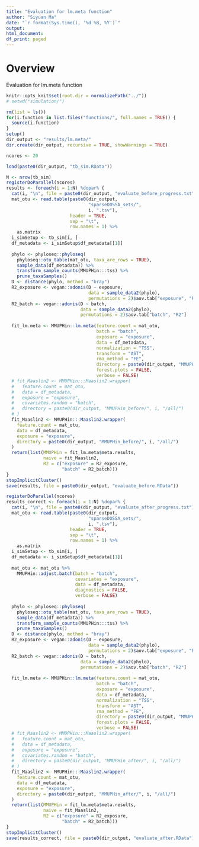 ```yaml
---
title: "Evaluation for lm.meta function"
author: "Siyuan Ma"
date: "`r format(Sys.time(), '%d %B, %Y')`"
output:
html_document:
df_print: paged
---
```

# Overview
Evaluation for lm.meta function

```r
knitr::opts_knit$set(root.dir = normalizePath("../"))
# setwd("simulation/")
```
```r
rm(list = ls())
for(i.function in list.files("functions/", full.names = TRUE)) {
  source(i.function)
}
setup()
dir_output <- "results/lm.meta/"
dir.create(dir_output, recursive = TRUE, showWarnings = TRUE)
```

```r
ncores <- 20

load(paste0(dir_output, "tb_sim.RData"))
```

```r
N <- nrow(tb_sim)
registerDoParallel(ncores)
results <- foreach(i = 1:N) %dopar% {
  cat(i, "\n", file = paste0(dir_output, "evaluate_before_progress.txt"), append = TRUE)
  mat_otu <- read.table(paste0(dir_output,
                               "sparseDOSSA_sets/",
                               i, ".tsv"),
                        header = TRUE,
                        sep = "\t",
                        row.names = 1) %>% 
    as.matrix
  i_simSetup <- tb_sim[i, ]
  df_metadata <- i_simSetup$df_metadata[[1]]
  
  phylo <- phyloseq::phyloseq(
    phyloseq::otu_table(mat_otu, taxa_are_rows = TRUE),
    sample_data(df_metadata)) %>%
    transform_sample_counts(MMUPHin:::tss) %>%
    prune_taxaSamples()
  D <- distance(phylo, method = "bray")
  R2_exposure <- vegan::adonis(D ~ exposure,
                               data = sample_data2(phylo),
                               permutations = 2)$aov.tab["exposure", "R2"]
  R2_batch <- vegan::adonis(D ~ batch,
                            data = sample_data2(phylo),
                            permutations = 2)$aov.tab["batch", "R2"]
  
  fit_lm.meta <- MMUPHin::lm.meta(feature.count = mat_otu,
                                  batch = "batch",
                                  exposure = "exposure",
                                  data = df_metadata,
                                  normalization = "TSS",
                                  transform = "AST",
                                  rma_method = "FE",
                                  directory = paste0(dir_output, "MMUPHin_before/", i, "/"),
                                  forest.plots = FALSE,
                                  verbose = FALSE)
  # fit_Maaslin2 <- MMUPHin:::Maaslin2.wrapper(
  #   feature.count = mat_otu,
  #   data = df_metadata,
  #   exposure = "exposure",
  #   covariates.random = "batch",
  #   directory = paste0(dir_output, "MMUPHin_before/", i, "/all/")
  # )
  fit_Maaslin2 <- MMUPHin:::Maaslin2.wrapper(
    feature.count = mat_otu,
    data = df_metadata,
    exposure = "exposure",
    directory = paste0(dir_output, "MMUPHin_before/", i, "/all/")
  )
  return(list(MMUPHin = fit_lm.meta$meta.results,
              naive = fit_Maaslin2,
              R2 = c("exposure" = R2_exposure,
                     "batch" = R2_batch)))
}
stopImplicitCluster()
save(results, file = paste0(dir_output, "evaluate_before.RData"))
```

```r
registerDoParallel(ncores)
results_correct <- foreach(i = 1:N) %dopar% {
  cat(i, "\n", file = paste0(dir_output, "evaluate_after_progress.txt"), append = TRUE)
  mat_otu <- read.table(paste0(dir_output,
                               "sparseDOSSA_sets/",
                               i, ".tsv"),
                        header = TRUE,
                        sep = "\t",
                        row.names = 1) %>% 
    as.matrix
  i_simSetup <- tb_sim[i, ]
  df_metadata <- i_simSetup$df_metadata[[1]]
  
  mat_otu <- mat_otu %>% 
    MMUPHin::adjust.batch(batch = "batch",
                          covariates = "exposure",
                          data = df_metadata,
                          diagnostics = FALSE, 
                          verbose = FALSE)
  
  phylo <- phyloseq::phyloseq(
    phyloseq::otu_table(mat_otu, taxa_are_rows = TRUE),
    sample_data(df_metadata)) %>%
    transform_sample_counts(MMUPHin:::tss) %>%
    prune_taxaSamples()
  D <- distance(phylo, method = "bray")
  R2_exposure <- vegan::adonis(D ~ exposure,
                               data = sample_data2(phylo),
                               permutations = 2)$aov.tab["exposure", "R2"]
  R2_batch <- vegan::adonis(D ~ batch,
                            data = sample_data2(phylo),
                            permutations = 2)$aov.tab["batch", "R2"]
  
  fit_lm.meta <- MMUPHin::lm.meta(feature.count = mat_otu,
                                  batch = "batch",
                                  exposure = "exposure",
                                  data = df_metadata,
                                  normalization = "TSS",
                                  transform = "AST",
                                  rma_method = "FE",
                                  directory = paste0(dir_output, "MMUPHin_after/", i, "/"),
                                  forest.plots = FALSE,
                                  verbose = FALSE)
  # fit_Maaslin2 <- MMUPHin:::Maaslin2.wrapper(
  #   feature.count = mat_otu,
  #   data = df_metadata,
  #   exposure = "exposure",
  #   covariates.random = "batch",
  #   directory = paste0(dir_output, "MMUPHin_after/", i, "/all/")
  # )
  fit_Maaslin2 <- MMUPHin:::Maaslin2.wrapper(
    feature.count = mat_otu,
    data = df_metadata,
    exposure = "exposure",
    directory = paste0(dir_output, "MMUPHin_after/", i, "/all/")
  )
  return(list(MMUPHin = fit_lm.meta$meta.results,
              naive = fit_Maaslin2,
              R2 = c("exposure" = R2_exposure,
                     "batch" = R2_batch)))
}
stopImplicitCluster()
save(results_correct, file = paste0(dir_output, "evaluate_after.RData"))
```

